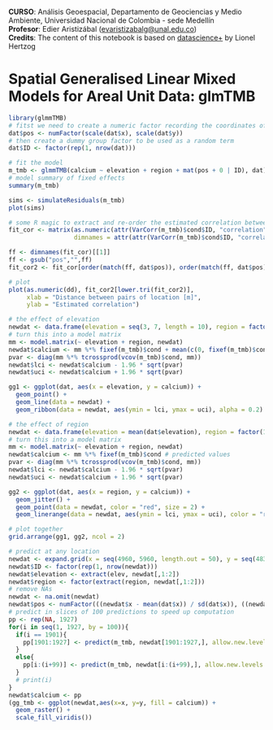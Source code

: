**CURSO**: Análisis Geoespacial, Departamento de Geociencias y Medio Ambiente, Universidad Nacional de Colombia - sede Medellín\
**Profesor**: Edier Aristizábal ([evaristizabalg\@unal.edu.co](mailto:evaristizabalg@unal.edu.co){.email})\
**Credits**: The content of this notebook is based on [datascience+](https://datascienceplus.com/spatial-regression-in-r-part-1-spamm-vs-glmmtmb/) by Lionel Hertzog

# Spatial Generalised Linear Mixed Models for Areal Unit Data: glmTMB

```{r}
library(glmmTMB)
# fitst we need to create a numeric factor recording the coordinates of the sampled locations
dat$pos <- numFactor(scale(dat$x), scale(dat$y))
# then create a dummy group factor to be used as a random term
dat$ID <- factor(rep(1, nrow(dat)))

# fit the model
m_tmb <- glmmTMB(calcium ~ elevation + region + mat(pos + 0 | ID), dat) # take some time to fit
# model summary of fixed effects
summary(m_tmb)
```

```{r}
sims <- simulateResiduals(m_tmb)
plot(sims)
```

```{r}
# some R magic to extract and re-order the estimated correlation between pairs of locations
fit_cor <- matrix(as.numeric(attr(VarCorr(m_tmb)$cond$ID, "correlation")), nrow = 178, ncol = 178, byrow = FALSE, 
                  dimnames = attr(attr(VarCorr(m_tmb)$cond$ID, "correlation"),"dimnames"))

ff <- dimnames(fit_cor)[[1]]
ff <- gsub("pos","",ff)
fit_cor2 <- fit_cor[order(match(ff, dat$pos)), order(match(ff, dat$pos))]

# plot
plot(as.numeric(dd), fit_cor2[lower.tri(fit_cor2)],
     xlab = "Distance between pairs of location [m]",
     ylab = "Estimated correlation")
```

```{r}
# the effect of elevation
newdat <- data.frame(elevation = seq(3, 7, length = 10), region = factor(1, levels = 1:3))
# turn this into a model matrix
mm <- model.matrix(~ elevation + region, newdat)
newdat$calcium <- mm %*% fixef(m_tmb)$cond + mean(c(0, fixef(m_tmb)$cond[3:4])) # predicted values removing region effects
pvar <- diag(mm %*% tcrossprod(vcov(m_tmb)$cond, mm))
newdat$lci <- newdat$calcium - 1.96 * sqrt(pvar)
newdat$uci <- newdat$calcium + 1.96 * sqrt(pvar)

gg1 <- ggplot(dat, aes(x = elevation, y = calcium)) +
  geom_point() +
  geom_line(data = newdat) +
  geom_ribbon(data = newdat, aes(ymin = lci, ymax = uci), alpha = 0.2)

# the effect of region
newdat <- data.frame(elevation = mean(dat$elevation), region = factor(1:3))
# turn this into a model matrix
mm <- model.matrix(~ elevation + region, newdat)
newdat$calcium <- mm %*% fixef(m_tmb)$cond # predicted values 
pvar <- diag(mm %*% tcrossprod(vcov(m_tmb)$cond, mm))
newdat$lci <- newdat$calcium - 1.96 * sqrt(pvar)
newdat$uci <- newdat$calcium + 1.96 * sqrt(pvar)

gg2 <- ggplot(dat, aes(x = region, y = calcium)) +
  geom_jitter() +
  geom_point(data = newdat, color = "red", size = 2) +
  geom_linerange(data = newdat, aes(ymin = lci, ymax = uci), color = "red")

# plot together
grid.arrange(gg1, gg2, ncol = 2)
```

```{r}
# predict at any location
newdat <- expand.grid(x = seq(4960, 5960, length.out = 50), y = seq(4830, 5710, length.out = 50))
newdat$ID <- factor(rep(1, nrow(newdat)))
newdat$elevation <- extract(elev, newdat[,1:2])
newdat$region <- factor(extract(region, newdat[,1:2]))
# remove NAs
newdat <- na.omit(newdat)
newdat$pos <- numFactor(((newdat$x - mean(dat$x)) / sd(dat$x)), ((newdat$y - mean(dat$y)) / sd(dat$y)))
# predict in slices of 100 predictions to speed up computation
pp <- rep(NA, 1927)
for(i in seq(1, 1927, by = 100)){
  if(i == 1901){
    pp[1901:1927] <- predict(m_tmb, newdat[1901:1927,], allow.new.levels = TRUE)
  }
  else{
    pp[i:(i+99)] <- predict(m_tmb, newdat[i:(i+99),], allow.new.levels = TRUE)
  }
  # print(i)
}
newdat$calcium <- pp
(gg_tmb <- ggplot(newdat,aes(x=x, y=y, fill = calcium)) +
  geom_raster() +
  scale_fill_viridis())
```
